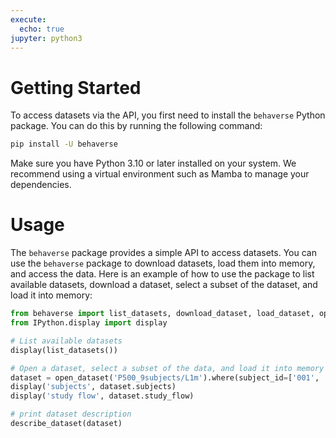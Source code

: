 ```yaml
---
execute:
  echo: true
jupyter: python3
---
```


# Getting Started

To access datasets via the API, you first need to install the `behaverse` Python package. You can do this by running the following command:

```bash
pip install -U behaverse
```

Make sure you have Python 3.10 or later installed on your system. We recommend using a virtual environment such as Mamba to manage your dependencies.


# Usage

The `behaverse` package provides a simple API to access datasets. You can use the `behaverse` package to download datasets, load them into memory, and access the data. Here is an example of how to use the package to list available datasets, download a dataset, select a subset of the dataset, and load it into memory:

```python
from behaverse import list_datasets, download_dataset, load_dataset, open_dataset, describe_dataset
from IPython.display import display

# List available datasets
display(list_datasets())

# Open a dataset, select a subset of the data, and load it into memory
dataset = open_dataset('P500_9subjects/L1m').where(subject_id=['001', '002']).load()
display('subjects', dataset.subjects)
display('study flow', dataset.study_flow)

# print dataset description
describe_dataset(dataset)
```
